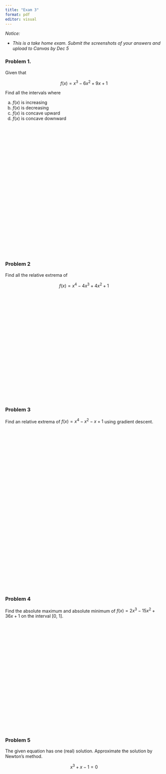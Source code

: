 ```yaml
---
title: "Exam 3"
format: pdf
editor: visual
---
```


*Notice:*

-   *This is a take home exam. Submit the screenshots of your answers and upload to Canvas by Dec 5*  

### Problem 1.

Given that 

$$f(x) =  x^3 - 6x^2 + 9x + 1$$

Find all the intervals where

a. $f(x)$ is increasing
b. $f(x)$ is decreasing
c. $f(x)$ is concave upward
d. $f(x)$ is concave downward

\
\
\
\
\
\
\
\
\
\
\
\
\
\
\
\
\
\
\
\
\
\
\
\
\thispagestyle{empty}




### Problem 2

Find all the relative extrema of

$$
f(x) = x^4 - 4x^3 + 4x^2 + 1
$$

\
\
\
\
\
\
\
\
\
\
\
\
\
\
\
\
\
\
\
\
\thispagestyle{empty}

### Problem 3

Find an relative extrema of $f(x) = x^4 - x^2 - x + 1$ using gradient descent. 

\
\
\
\
\
\
\
\
\
\
\
\
\
\
\
\
\
\
\
\
\
\
\
\
\
\
\
\
\
\
\thispagestyle{empty}

### Problem 4

Find the absolute maximum and absolute minimum of $f(x) = 2x^3 - 15x^2 + 36x + 1$ on the interval [0, 1].

\
\
\
\
\
\
\
\
\
\
\
\
\
\
\
\
\
\
\
\
\thispagestyle{empty}


### Problem 5

The given equation has one (real) solution. Approximate the solution by Newton's method. 

$$x^3 + x - 1  = 0$$



